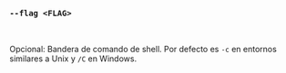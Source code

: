 ### `--flag <FLAG>`

<br />

Opcional: Bandera de comando de shell.
Por defecto es `-c` en entornos similares a Unix y `/C` en Windows.